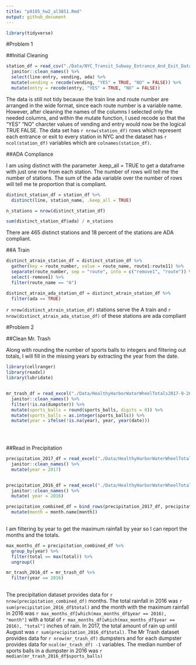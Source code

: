```yaml
---
title: "p8105_hw2_al3851.Rmd"
output: github_document
---
```


```r

library(tidyverse)

```

#Problem 1

##Initial Cleaning


```r

station_df = read_csv("./Data/NYC_Transit_Subway_Entrance_And_Exit_Data.csv") %>%
  janitor::clean_names() %>%
  select(line:entry, vending, ada) %>%
  mutate(vending = recode(vending, "YES" = TRUE, "NO" = FALSE)) %>%
  mutate(entry = recode(entry, "YES" = TRUE, "NO" = FALSE))


```

The data is still not tidy because the train line and route number are arranged in the wide format, since each route number is a variable name. However, after cleaning the names of the columns I selected only the needed columns, and within the mutate function, I used recode so that the "YES" "NO" charcter values of vending and entry would now be the logical TRUE FALSE. The data set has `r nrow(station_df)` rows which represent each entrance or exit to every station in NYC and the dataset has `r ncol(station_df)` variables which are `colnames(station_df)`. 


##ADA Compliance 

I am using distinct with the parameter .keep_all = TRUE to get a dataframe with just one row from each station.
The number of rows will tell me the number of stations. The sum of the ada variable over the number of rows  will tell me te proportion that is compliant.

```r
distinct_station_df = station_df %>%
  distinct(line, station_name, .keep_all = TRUE)

n_stations = nrow(distinct_station_df)

sum(distinct_station_df$ada) / n_stations

```

There are 465 distinct stations and 18 percent of the stations are ADA compliant.  

##A Train 

```r
distinct_atrain_station_df = distinct_station_df %>%
  gather(key = route_number, value = route_name, route1:route11) %>%
  separate(route_number, sep = "route", into = c("remove1", "route")) %>%
  select(-remove1) %>%
  filter(route_name == "A")

distinct_atrain_ada_station_df = distinct_atrain_station_df %>%
  filter(ada == TRUE)

```


`r nrow(distinct_atrain_station_df)` stations serve the A train and `r nrow(distinct_atrain_ada_station_df)` of these stations are ada compliant

#Problem 2 

##Clean Mr. Trash

Along with rounding the number of sports balls to integers and filtering out totals, I will fill in the missing years by extracting the year from the date. 

```r
library(cellranger)
library(readxl)
library(lubridate)


mr_trash_df = read_excel("./Data/HealthyHarborWaterWheelTotals2017-9-26.xlsx", skip = 1, sheet = 1, range = "A2:N256") %>%
  janitor::clean_names() %>%
  filter(!is.na(dumpster)) %>%
  mutate(sports_balls = round(sports_balls, digits = 0)) %>%
  mutate(sports_balls = as.integer(sports_balls)) %>%
  mutate(year = ifelse(!is.na(year), year, year(date)))
  

  

```




##Read in Precipitation


```r

precipitation_2017_df = read_excel("./Data/HealthyHarborWaterWheelTotals2017-9-26.xlsx", skip = 1, sheet = 3, range = "A2:B10") %>%
  janitor::clean_names() %>%
  mutate(year = 2017)


precipitation_2016_df = read_excel("./Data/HealthyHarborWaterWheelTotals2017-9-26.xlsx", skip = 1, sheet = 4, range = "A2:B14") %>%
  janitor::clean_names() %>%
  mutate( year = 2016)

precipitation_combined_df = bind_rows(precipitation_2017_df, precipitation_2016_df) %>%
  mutate(month = month.name[month])
  

```



I am filtering by year to get the maximum rainfall by year so I can report the months and the totals. 

```r

max_months_df = precipitation_combined_df %>%
  group_by(year) %>%
  filter(total == max(total)) %>%
  ungroup()

mr_trash_2016_df = mr_trash_df %>%
  filter(year == 2016)
  


```


The precipitation dataset provides data for `r nrow(precipitation_combined_df)` months. The total rainfall in 2016 was `r sum(precipitation_2016_df$total)` and the month with the maximum rainfall in 2016 was `r max_months_df[which(max_months_df$year == 2016), "month"]` with a total of `r max_months_df[which(max_months_df$year == 2016), "total"]` inches of rain. In 2017, the total amount of rain up until August was `r sum(precipitation_2016_df$total)`.  The Mr Trash dataset provides data for ` r nrow(mr_trash_df)` dumpsters and for each dumpster provides data for `ncol(mr_trash_df) -1` variables. The median number of  sports balls in a dumpster in 2016 was `r median(mr_trash_2016_df$sports_balls)` 







